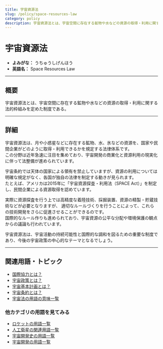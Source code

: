 ```yaml
---
title: 宇宙資源法
slug: /policy/space-resources-law
category: policy
description: 宇宙資源法とは、宇宙空間に存在する鉱物や水などの資源の取得・利用に関する法的枠組みを定めた制度である。
---
```



<Head>
  <script type="application/ld+json">
    {`{
      "@context": "https://schema.org",
      "@type": "DefinedTerm",
      "name": "宇宙資源法",
      "inDefinedTermSet": "https://www.space-portal.org",
      "termCode": "policy/space-resources-law",
      "description": "宇宙資源法とは、宇宙空間に存在する鉱物や水などの資源の取得・利用に関する法的枠組みを定めた制度である。",
      "url": "https://www.space-portal.org/docs/policy/space-resources-law"
    }`}
  </script>
</Head>

# 宇宙資源法

- **よみがな：** うちゅうしげんほう  
- **英語名：** Space Resources Law  

---

## 概要

宇宙資源法とは、宇宙空間に存在する鉱物や水などの資源の取得・利用に関する法的枠組みを定めた制度である。

---

## 詳細

宇宙資源法は、月や小惑星などに存在する鉱物、水、氷などの資源を、国家や民間企業がどのように取得・利用できるかを規定する法律体系です。  
この分野は近年急速に注目を集めており、宇宙開発の商業化と資源利用の現実化に伴って法整備が進められています。  

宇宙条約では天体の国家による領有を禁止していますが、資源の利用については明確な規定がなく、各国が独自の法律を制定する動きが見られます。  
たとえば、アメリカは2015年に「宇宙資源探査・利用法（SPACE Act）」を制定し、民間企業による資源取得を認めています。  

実際に資源探査を行う上では高精度な着陸技術、採掘装置、資源の精製・貯蔵技術などが必要となりますが、
適切なルールづくりを行うことによって、これらの技術開発をさらに促進させることができるのです。  
国際的なルール作りも進められており、宇宙資源の公平な分配や環境保護の観点からの議論も行われています。  

宇宙資源法は、宇宙活動の持続可能性と国際的な調和を図るための重要な制度であり、今後の宇宙政策の中心的なテーマとなるでしょう。

---

## 関連用語・トピック

- [国際協力とは？](/docs/policy/international-cooperation/)
- [宇宙政策とは？](/docs/policy/space-policy/)
- [宇宙基本計画とは？](/docs/policy/space-policy/)
- [宇宙条約とは？](/docs/policy/space-resources-law/)
- [宇宙法の用語の意味一覧](/docs/category/policy/)

### 他カテゴリの用語を見てみる
- [ロケットの用語一覧](/docs/category/rocket/)
- [人工衛星の関連用語一覧](/docs/category/satellite/)
- [宇宙開発史の用語一覧](/docs/category/history/)
- [宇宙開発の用語一覧](/docs/category/glossary/)
